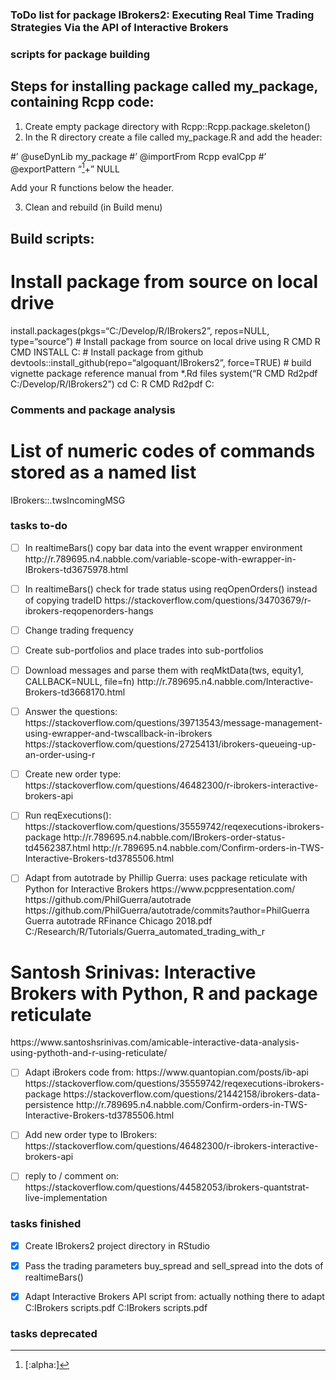 ############
### ToDo list for package IBrokers2: Executing Real Time Trading Strategies Via the API of Interactive Brokers

### scripts for package building

## Steps for installing package called my_package, containing Rcpp code:
1. Create empty package directory with Rcpp::Rcpp.package.skeleton()
2. In the R directory create a file called my_package.R and add the header:

#' @useDynLib my_package
#' @importFrom Rcpp evalCpp
#' @exportPattern "^[[:alpha:]]+"
NULL

Add your R functions below the header.

3. Clean and rebuild (in Build menu)


## Build scripts:

# Install package from source on local drive
install.packages(pkgs="C:/Develop/R/IBrokers2", repos=NULL, type="source")
# Install package from source on local drive using R CMD
R CMD INSTALL C:\Develop\R\IBrokers2
# Install package from github
devtools::install_github(repo="algoquant/IBrokers2", force=TRUE)
# build vignette package reference manual from *.Rd files
system("R CMD Rd2pdf C:/Develop/R/IBrokers2")
cd C:\Develop\R\IBrokers2\vignettes
R CMD Rd2pdf C:\Develop\R\IBrokers2\



### Comments and package analysis

# List of numeric codes of commands stored as a named list
IBrokers::.twsIncomingMSG


### tasks to-do

+ [ ] In realtimeBars() copy bar data into the event wrapper environment
http://r.789695.n4.nabble.com/variable-scope-with-ewrapper-in-IBrokers-td3675978.html

+ [ ] In realtimeBars() check for trade status using reqOpenOrders() instead of copying tradeID
https://stackoverflow.com/questions/34703679/r-ibrokers-reqopenorders-hangs

+ [ ] Change trading frequency

+ [ ] Create sub-portfolios and place trades into sub-portfolios

+ [ ] Download messages and parse them with reqMktData(tws, equity1, CALLBACK=NULL, file=fn)
http://r.789695.n4.nabble.com/Interactive-Brokers-td3668170.html

+ [ ] Answer the questions:
https://stackoverflow.com/questions/39713543/message-management-using-ewrapper-and-twscallback-in-ibrokers
https://stackoverflow.com/questions/27254131/ibrokers-queueing-up-an-order-using-r

+ [ ] Create new order type:
https://stackoverflow.com/questions/46482300/r-ibrokers-interactive-brokers-api

+ [ ] Run reqExecutions():
https://stackoverflow.com/questions/35559742/reqexecutions-ibrokers-package
http://r.789695.n4.nabble.com/IBrokers-order-status-td4562387.html
http://r.789695.n4.nabble.com/Confirm-orders-in-TWS-Interactive-Brokers-td3785506.html

+ [ ] Adapt from autotrade by Phillip Guerra: uses package reticulate with Python for Interactive Brokers
https://www.pcppresentation.com/
https://github.com/PhilGuerra/autotrade
https://github.com/PhilGuerra/autotrade/commits?author=PhilGuerra
Guerra autotrade RFinance Chicago 2018.pdf
C:/Research/R/Tutorials/Guerra_automated_trading_with_r

# Santosh Srinivas: Interactive Brokers with Python, R and package reticulate
https://www.santoshsrinivas.com/amicable-interactive-data-analysis-using-pythoth-and-r-using-reticulate/

+ [ ] Adapt iBrokers code from:
https://www.quantopian.com/posts/ib-api
https://stackoverflow.com/questions/35559742/reqexecutions-ibrokers-package
https://stackoverflow.com/questions/21442158/ibrokers-data-persistence
http://r.789695.n4.nabble.com/Confirm-orders-in-TWS-Interactive-Brokers-td3785506.html

+ [ ] Add new order type to IBrokers:
https://stackoverflow.com/questions/46482300/r-ibrokers-interactive-brokers-api

+ [ ] reply to / comment on:
https://stackoverflow.com/questions/44582053/ibrokers-quantstrat-live-implementation



### tasks finished


+ [x] Create IBrokers2 project directory in RStudio

+ [x] Pass the trading parameters buy_spread and sell_spread into the dots of realtimeBars()

+ [x] Adapt Interactive Brokers API script from: actually nothing there to adapt
C:\Develop\R\IBrokers\Sherrington IBrokers scripts.pdf
C:\Develop\R\IBrokers\Yadav IBrokers scripts.pdf




### tasks deprecated

